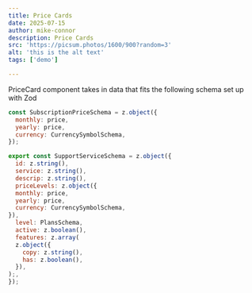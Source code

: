 ```yaml
---
title: Price Cards
date: 2025-07-15
author: mike-connor
description: Price Cards
src: 'https://picsum.photos/1600/900?random=3'
alt: 'this is the alt text'
tags: ['demo']

---
```



<PriceCards />



PriceCard component takes in data that fits the following schema set up with Zod

```js
const SubscriptionPriceSchema = z.object({
  monthly: price,
  yearly: price,
  currency: CurrencySymbolSchema,
});

export const SupportServiceSchema = z.object({
  id: z.string(),
  service: z.string(),
  descrip: z.string(),
  priceLevels: z.object({
  monthly: price,
  yearly: price,
  currency: CurrencySymbolSchema,
}),
  level: PlansSchema,
  active: z.boolean(),
  features: z.array(
  z.object({
    copy: z.string(),
    has: z.boolean(),
  }),
);,
});
```

